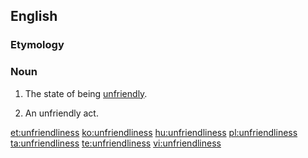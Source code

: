 ==English==

===Etymology===
{{suffix|unfriendly|ness}}

===Noun===
{{en-noun|es|-}}

# {{uncountable}} The state of being [[unfriendly]].
# {{countable}} An unfriendly act.

[[et:unfriendliness]]
[[ko:unfriendliness]]
[[hu:unfriendliness]]
[[pl:unfriendliness]]
[[ta:unfriendliness]]
[[te:unfriendliness]]
[[vi:unfriendliness]]